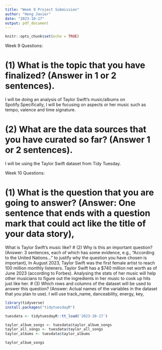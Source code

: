 ```yaml
---
title: "Week 9 Project Submission"
author: "Heng Javier"
date: "2023-10-17"
output: pdf_document
---
```


```r
knitr::opts_chunk$set(echo = TRUE)
```
Week 9 Questions:

# (1) What is the topic that you have finalized? (Answer in 1 or 2 sentences).
I will be doing an analysis of Taylor Swift's music/albums on Spotify.Specifically, I will be focusing on aspects or her music such as tempo, valence and time signature.

# (2) What are the data sources that you have curated so far? (Answer 1 or 2 sentences).
I will be using the Taylor Swift dataset from Tidy Tuesday.

Week 10 Questions:

# (1) What is the question that you are going to answer? (Answer: One sentence that ends with a question mark that could act like the title of your data story),
What is Taylor Swift's music like? 
# (2) Why is this an important question? (Answer: 3 sentences, each of which has some evidence, e.g., “According to the United Nations...” to justify why the question you have chosen is important),
In August 2023, Taylor Swift was the first female artist to reach 100 million monthly listeners. 
Taylor Swift has a $740 million net worth as of June 2023 (according to Forbes).
Analysing the stats of her music will help other musicians to figure out the ingredients in her music to cook up hits just like her.
# (3) Which rows and columns of the dataset will be used to answer this question? (Answer: Actual names of the variables in the dataset that you plan to use).
I will use track_name, danceability, energy, key, 

```r
library(tidyverse)
install.packages("tidytuesdayR")

tuesdata <- tidytuesdayR::tt_load('2023-10-17')

taylor_album_songs <- tuesdata$taylor_album_songs
taylor_all_songs <- tuesdata$taylor_all_songs
taylor_albums <- tuesdata$taylor_albums

taylor_album_songs
```
